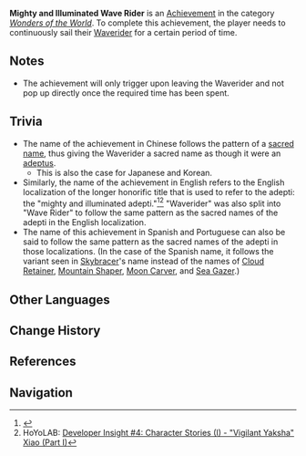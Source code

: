{{Stub|How long is the period of time?}}
{{Achievement Infobox
|title        = 
|id           = 81075
|order id     = 1076
|category     = Wonders of the World
|description  = Continuously sail your [[Waverider]] for a certain period of time.
|requirements = 
|primogems    = 5
|tracking     = 
|hidden       = 1
|topic        = Waverider
|type         = Exploration
}}
'''Mighty and Illuminated Wave Rider''' is an [[Achievement]] in the category ''[[Wonders of the World]]''. To complete this achievement, the player needs to continuously sail their [[Waverider]] for a certain period of time.

==Notes==
*The achievement will only trigger upon leaving the Waverider and not pop up directly once the required time has been spent.

==Trivia==
* The name of the achievement in Chinese follows the pattern of a [[Adepti#Culture|sacred name]], thus giving the Waverider a sacred name as though it were an [[adeptus]].
** This is also the case for Japanese and Korean.{{Verify}}
* Similarly, the name of the achievement in English refers to the English localization of the longer honorific title that is used to refer to the adepti: the "mighty and illuminated adepti."<ref>{{Ref/CS|Xiao|Vision}}</ref><ref>HoYoLAB: [https://www.hoyolab.com/article/180703 Developer Insight #4: Character Stories (I) - "Vigilant Yaksha" Xiao (Part I)]</ref> "Waverider" was also split into "Wave Rider" to follow the same pattern as the sacred names of the adepti in the English localization.
* The name of this achievement in Spanish and Portuguese can also be said to follow the same pattern as the sacred names of the adepti in those localizations. (In the case of the Spanish name, it follows the variant seen in [[Skybracer]]'s name instead of the names of [[Cloud Retainer]], [[Mountain Shaper]], [[Moon Carver]], and [[Sea Gazer]].)
<!--
==Video Guides==
{{EVT
|video1   = 
|caption1 = 
}}
-->

==Other Languages==
{{Other Languages
|en      = Mighty and Illuminated Wave Rider
|zhs     = 「乘风破浪真君」
|zhs_rm  = "Chéngfēngpòlàng Zhēnjūn"
|zht     = 「乘風破浪真君」
|zht_rm  = "Chéngfēngpòlàng Zhēnjūn"
|zh_tl   = "The Perfected Lord Who Rides the Wind and Splits the Waves"
|ja      = 「乗風破浪真君」
|ja_rm   = "Joufuu Harou Shinkun"
|ja_tl   = "The Perfected Lord Who Rides the Wind and Splits the Waves"{{Sino|ja}}
|ko      = 「승풍파랑진군」
|ko_rm   = 
|ko_tl   = 
|es      = Lobo de mar
|es_tl   = Sea Wolf
|fr      = Maître/Maîtresse des mers
|fr_tl   = Master of the Seas
|ru      = Владыка морей
|ru_tl   = 
|th      = "วีรบุรุษแห่งสายลมและเกลียวคลื่น"
|th_rm   = 
|th_tl   = 
|vi      = "Người Hùng Rẽ Sóng"
|vi_tl   = 
|de      = Göttlicher Windreiter
|de_tl   = Divine Wind Rider
|id      = Pengendara Angin yang Perkasa
|id_tl   = The Mighty Wind Rider
|pt      = "Desbravador das Ondas"
|pt_tl   = 
}}

==Change History==
{{Change History|1.6}}

==References==
{{Reflist}}

==Navigation==
{{Achievement Navbox|Wonders of the World|Exploration}}